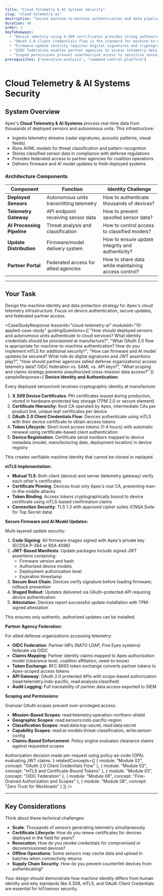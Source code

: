 ```yaml
---
title: "Cloud Telemetry & AI Systems Security"
slug: "cloud-telemetry-ai"
description: "Secure machine-to-machine authentication and data pipelines for sensor telemetry and AI threat analysis"
duration: 40
order: 3
keyTakeaways:
  - "Device identity using X.509 certificates provides strong authentication for IoT/sensor systems"
  - "OAuth 2.0 Client Credentials flow is the standard for machine-to-machine authentication"
  - "Firmware update security requires digital signatures and cryptographic verification"
  - "OIDC federation enables partner agencies to access telemetry data securely"
  - "Scoped permissions prevent unauthorized access to sensitive sensor data"
prerequisites: ["executive-analysis", "command-control-platform"]
---
```


# Cloud Telemetry & AI Systems Security

## System Overview

Apex's **Cloud Telemetry & AI Systems** process real-time data from thousands of deployed sensors and autonomous units. This infrastructure:

- Ingests telemetry streams (radar signatures, acoustic patterns, visual feeds)
- Runs AI/ML models for threat classification and pattern recognition
- Stores classified sensor data in compliance with defense regulations
- Provides federated access to partner agencies for coalition operations
- Delivers firmware and AI model updates to field-deployed systems

### Architecture Components

| Component | Function | Identity Challenge |
|-----------|----------|-------------------|
| **Deployed Sensors** | Autonomous units transmitting telemetry | How to authenticate thousands of devices? |
| **Telemetry Gateway** | API endpoint receiving sensor data | How to prevent spoofed sensor data? |
| **AI Processing Pipeline** | Threat analysis and classification | How to control access to classified models? |
| **Update Distribution** | Firmware/model delivery system | How to ensure update integrity and authenticity? |
| **Partner Portal** | Federated access for allied agencies | How to share data while maintaining access control? |

---

## Your Task

Design the machine identity and data protection strategy for Apex's cloud telemetry infrastructure. Focus on device authentication, secure updates, and federated partner access.

<CaseStudyResponse
  lessonId="cloud-telemetry-ai"
  moduleId="10-applied-case-study"
  guidingQuestions={[
    "How should deployed sensors and autonomous units authenticate to cloud services? What identity credentials should be provisioned at manufacture?",
    "What OAuth 2.0 flow is appropriate for machine-to-machine authentication? How do you implement mTLS for additional security?",
    "How can firmware and AI model updates be secured? What role do digital signatures and JWT assertions play?",
    "How should partner agencies (allied defense organizations) access telemetry data? OIDC federation vs. SAML vs. API keys?",
    "What scoping and claims strategy prevents unauthorized cross-mission data access?"
  ]}
  sampleResponse={`**Device Identity and Authentication:**

Every deployed sensor/unit receives cryptographic identity at manufacture:

1. **X.509 Device Certificates**: PKI certificates issued during production, stored in hardware-protected key storage (TPM 2.0 or secure element)
2. **Certificate Hierarchy**: Root CA operated by Apex, intermediate CAs per product line, unique leaf certificates per device
3. **OAuth 2.0 Client Credentials Flow**: Devices authenticate using mTLS with their device certificate to obtain access tokens
4. **Token Lifecycle**: Short-lived access tokens (1-4 hours) with automatic renewal using certificate-based client authentication
5. **Device Registration**: Certificate serial numbers mapped to device metadata (model, manufacturing date, deployment location) in device registry

This creates verifiable machine identity that cannot be cloned or replayed.

**mTLS Implementation:**

- **Mutual TLS**: Both client (device) and server (telemetry gateway) verify each other's certificates
- **Certificate Pinning**: Devices trust only Apex's root CA, preventing man-in-the-middle attacks
- **Token Binding**: Access tokens cryptographically bound to device certificate using mTLS-based confirmation claims
- **Connection Security**: TLS 1.3 with approved cipher suites (CNSA Suite for Top Secret data)

**Secure Firmware and AI Model Updates:**

Multi-layered update security:

1. **Code Signing**: All firmware images signed with Apex's private key (ECDSA P-384 or RSA 4096)
2. **JWT-Based Manifests**: Update packages include signed JWT assertions containing:
   - Firmware version and hash
   - Authorized device models
   - Deployment authorization level
   - Expiration timestamp
3. **Secure Boot Chain**: Devices verify signature before loading firmware; rollback prevention
4. **Staged Rollout**: Updates delivered via OAuth-protected API requiring device authentication
5. **Attestation**: Devices report successful update installation with TPM-signed attestation

This ensures only authentic, authorized updates can be installed.

**Partner Agency Federation:**

For allied defense organizations accessing telemetry:

- **OIDC Federation**: Partner IdPs (NATO LDAP, Five Eyes systems) federate via OIDC
- **Claims Mapping**: Partner identity claims mapped to Apex authorization model (clearance level, coalition affiliation, need-to-know)
- **Token Exchange**: RFC 8693 token exchange converts partner tokens to Apex-scoped access tokens
- **API Gateway**: OAuth 2.0 protected APIs with scope-based authorization (read:telemetry:indo-pacific, read:analysis:classified)
- **Audit Logging**: Full traceability of partner data access exported to SIEM

**Scoping and Permissions:**

Granular OAuth scopes prevent over-privileged access:

- **Mission-Based Scopes**: read:telemetry:operation-northern-shield
- **Geographic Scopes**: read:sensors:indo-pacific-region
- **Classification Scopes**: read:data:top-secret, read:data:secret
- **Capability Scopes**: read:ai-models:threat-classification, write:sensor-config
- **Claims-Based Enforcement**: Policy engine evaluates clearance claims against requested scopes

Authorization decision made per-request using policy-as-code (OPA) evaluating JWT claims.`}
  relatedConcepts={[
    { module: "Module 02", concept: "OAuth 2.0 Client Credentials Flow" },
    { module: "Module 02", concept: "mTLS and Certificate-Bound Tokens" },
    { module: "Module 03", concept: "OIDC Federation" },
    { module: "Module 06", concept: "Fine-Grained Authorization and Scopes" },
    { module: "Module 08", concept: "Zero Trust for Workloads" }
  ]}
/>

---

## Key Considerations

Think about these technical challenges:

- **Scale**: Thousands of sensors generating telemetry simultaneously
- **Certificate Lifecycle**: How do you renew certificates for devices deployed in the field for years?
- **Revocation**: How do you revoke credentials for compromised or decommissioned devices?
- **Offline Operations**: Some sensors may cache data and upload in batches when connectivity returns
- **Supply Chain Security**: How do you prevent counterfeit devices from authenticating?

Your design should demonstrate how machine identity differs from human identity and why standards like X.509, mTLS, and OAuth Client Credentials are essential for IoT/sensor security.
